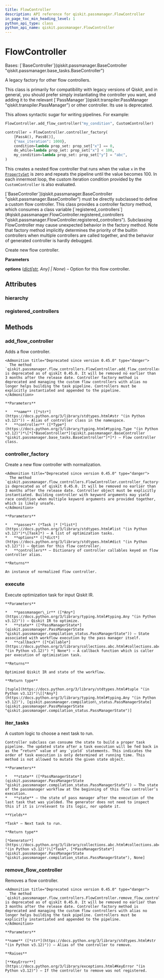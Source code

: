```yaml
---
title: FlowController
description: API reference for qiskit.passmanager.FlowController
in_page_toc_min_heading_level: 1
python_api_type: class
python_api_name: qiskit.passmanager.FlowController
---
```


# FlowController

<Class id="qiskit.passmanager.FlowController" isDedicatedPage={true} github="https://github.com/qiskit/qiskit/tree/stable/0.45/qiskit/passmanager/flow_controllers.py" signature="qiskit.passmanager.FlowController(options=None)">
  Bases: [`BaseController`](qiskit.passmanager.BaseController "qiskit.passmanager.base_tasks.BaseController")

  A legacy factory for other flow controllers.

  <Admonition title="Warning" type="caution">
    This class is primarily for compatibility with legacy versions of Qiskit, and in general, you should prefer simply instantiating the controller you want, and adding it to the relevant [`PassManager`](qiskit.transpiler.PassManager "qiskit.transpiler.PassManager") or other controller. Its use is deprecated.
  </Admonition>

  This allows syntactic sugar for writing pipelines. For example:

  ```python
  FlowController.add_flow_controller("my_condition", CustomController)

  controller = FlowController.controller_factory(
      [PassA(), PassB()],
      {"max_iteration": 1000},
      condition=lambda prop_set: prop_set["x"] == 0,
      do_while=lambda prop_set: prop_set["x"] < 100,
      my_condition=lambda prop_set: prop_set["y"] = "abc",
  )
  ```

  This creates a nested flow controller that runs when the value `x` in the [`PropertySet`](qiskit.passmanager.PropertySet "qiskit.passmanager.PropertySet") is zero and repeats the pipeline until the value becomes 100. In each innermost loop, the custom iteration condition provided by the `CustomController` is also evaluated.

  <Admonition title="Warning" type="caution">
    [`BaseController`](qiskit.passmanager.BaseController "qiskit.passmanager.BaseController") must be directly subclassed to define a custom flow controller. This class provides a controller factory method, which consumes a class variable [`registered_controllers`](#qiskit.passmanager.FlowController.registered_controllers "qiskit.passmanager.FlowController.registered_controllers"). Subclassing FlowController may cause unexpected behavior in the factory method. Note that factory method implicitly determines the priority of the builtin controllers when multiple controllers are called together, and the behavior of generated controller is hardly debugged.
  </Admonition>

  Create new flow controller.

  **Parameters**

  **options** ([*dict*](https://docs.python.org/3/library/stdtypes.html#dict "(in Python v3.12)")*\[*[*str*](https://docs.python.org/3/library/stdtypes.html#str "(in Python v3.12)")*, Any] | None*) – Option for this flow controller.

  ## Attributes

  ### hierarchy

  <Attribute id="qiskit.passmanager.FlowController.hierarchy" attributeValue="['condition', 'do_while']" />

  ### registered\_controllers

  <Attribute id="qiskit.passmanager.FlowController.registered_controllers" attributeValue="{'condition': <class 'qiskit.passmanager.flow_controllers.ConditionalController'>, 'do_while': <class 'qiskit.passmanager.flow_controllers.DoWhileController'>}" />

  ## Methods

  ### add\_flow\_controller

  <Function id="qiskit.passmanager.FlowController.add_flow_controller" signature="classmethod add_flow_controller(name, controller)">
    Adds a flow controller.

    <Admonition title="Deprecated since version 0.45.0" type="danger">
      The method `qiskit.passmanager.flow_controllers.FlowController.add_flow_controller()` is deprecated as of qiskit 0.45.0. It will be removed no earlier than 3 months after the release date. Controller factory method is deprecated and managing the custom flow controllers with alias no longer helps building the task pipeline. Controllers must be explicitly instantiated and appended to the pipeline.
    </Admonition>

    **Parameters**

    *   **name** ([*str*](https://docs.python.org/3/library/stdtypes.html#str "(in Python v3.12)")) – Alias of controller class in the namespace.
    *   **controller** ([*Type*](https://docs.python.org/3/library/typing.html#typing.Type "(in Python v3.12)")*\[*[*BaseController*](qiskit.passmanager.BaseController "qiskit.passmanager.base_tasks.BaseController")*]*) – Flow controller class.
  </Function>

  ### controller\_factory

  <Function id="qiskit.passmanager.FlowController.controller_factory" signature="classmethod controller_factory(passes, options, **controllers)">
    Create a new flow controller with normalization.

    <Admonition title="Deprecated since version 0.45.0" type="danger">
      The method `qiskit.passmanager.flow_controllers.FlowController.controller_factory()` is deprecated as of qiskit 0.45.0. It will be removed no earlier than 3 months after the release date. Controller object must be explicitly instantiated. Building controller with keyword arguments may yield race condition when multiple keyword arguments are provided together, which is likely unsafe.
    </Admonition>

    **Parameters**

    *   **passes** (*Task |* [*list*](https://docs.python.org/3/library/stdtypes.html#list "(in Python v3.12)")*\[Task]*) – A list of optimization tasks.
    *   **options** ([*dict*](https://docs.python.org/3/library/stdtypes.html#dict "(in Python v3.12)")) – Option for this flow controller.
    *   **controllers** – Dictionary of controller callables keyed on flow controller alias.

    **Returns**

    An instance of normalized flow controller.
  </Function>

  ### execute

  <Function id="qiskit.passmanager.FlowController.execute" signature="execute(passmanager_ir, state, callback=None)">
    Execute optimization task for input Qiskit IR.

    **Parameters**

    *   **passmanager\_ir** ([*Any*](https://docs.python.org/3/library/typing.html#typing.Any "(in Python v3.12)")) – Qiskit IR to optimize.
    *   **state** ([*PassManagerState*](qiskit.passmanager.PassManagerState "qiskit.passmanager.compilation_status.PassManagerState")) – State associated with workflow execution by the pass manager itself.
    *   **callback** ([*Callable*](https://docs.python.org/3/library/collections.abc.html#collections.abc.Callable "(in Python v3.12)") *| None*) – A callback function which is caller per execution of optimization task.

    **Returns**

    Optimized Qiskit IR and state of the workflow.

    **Return type**

    [tuple](https://docs.python.org/3/library/stdtypes.html#tuple "(in Python v3.12)")\[[*Any*](https://docs.python.org/3/library/typing.html#typing.Any "(in Python v3.12)"), [qiskit.passmanager.compilation\_status.PassManagerState](qiskit.passmanager.PassManagerState "qiskit.passmanager.compilation_status.PassManagerState")]
  </Function>

  ### iter\_tasks

  <Function id="qiskit.passmanager.FlowController.iter_tasks" signature="abstract iter_tasks(state)">
    A custom logic to choose a next task to run.

    Controller subclass can consume the state to build a proper task pipeline. The updated state after a task execution will be fed back in as the “return” value of any `yield` statements. This indicates the order of task execution is only determined at running time. This method is not allowed to mutate the given state object.

    **Parameters**

    *   **state** ([*PassManagerState*](qiskit.passmanager.PassManagerState "qiskit.passmanager.compilation_status.PassManagerState")) – The state of the passmanager workflow at the beginning of this flow controller’s execution.
    *   **state** – the state of pass manager after the execution of the last task that was yielded. The generator does not need to inspect this if it is irrelevant to its logic, nor update it.

    **Yields**

    *Task* – Next task to run.

    **Return type**

    [*Generator*](https://docs.python.org/3/library/collections.abc.html#collections.abc.Generator "(in Python v3.12)")\[*Task*, [*PassManagerState*](qiskit.passmanager.PassManagerState "qiskit.passmanager.compilation_status.PassManagerState"), None]
  </Function>

  ### remove\_flow\_controller

  <Function id="qiskit.passmanager.FlowController.remove_flow_controller" signature="classmethod remove_flow_controller(name)">
    Removes a flow controller.

    <Admonition title="Deprecated since version 0.45.0" type="danger">
      The method `qiskit.passmanager.flow_controllers.FlowController.remove_flow_controller()` is deprecated as of qiskit 0.45.0. It will be removed no earlier than 3 months after the release date. Controller factory method is deprecated and managing the custom flow controllers with alias no longer helps building the task pipeline. Controllers must be explicitly instantiated and appended to the pipeline.
    </Admonition>

    **Parameters**

    **name** ([*str*](https://docs.python.org/3/library/stdtypes.html#str "(in Python v3.12)")) – Alias of the controller to remove.

    **Raises**

    [**KeyError**](https://docs.python.org/3/library/exceptions.html#KeyError "(in Python v3.12)") – If the controller to remove was not registered.
  </Function>
</Class>

